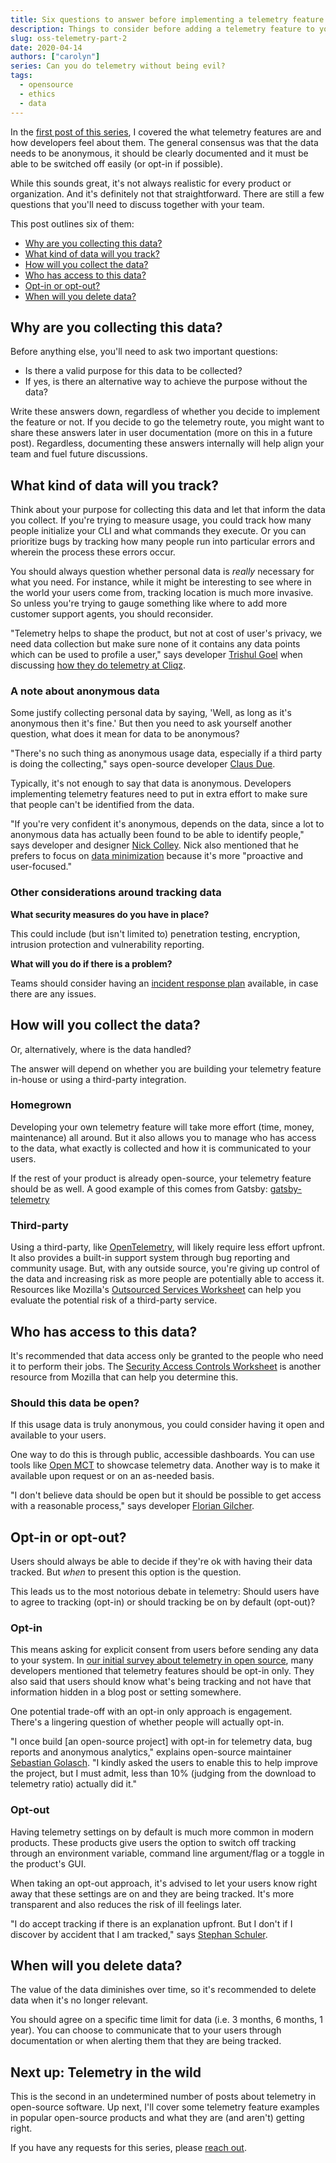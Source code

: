 ```yaml
---
title: Six questions to answer before implementing a telemetry feature
description: Things to consider before adding a telemetry feature to your open-source product.
slug: oss-telemetry-part-2
date: 2020-04-14
authors: ["carolyn"]
series: Can you do telemetry without being evil?
tags:
  - opensource
  - ethics
  - data
---
```


In the [first post of this series](/blog/oss-telemetry-part-1/), I covered the what telemetry features are and how developers feel about them. The general consensus was that the data needs to be anonymous, it should be clearly documented and it must be able to be switched off easily (or opt-in if possible).

While this sounds great, it's not always realistic for every product or organization. And it's definitely not that straightforward. There are still a few questions that you'll need to discuss together with your team.

This post outlines six of them:

- [Why are you collecting this data?](/#why-are-you-collecting-this-data)
- [What kind of data will you track?](/#what-kind-of-data-will-you-track)
- [How will you collect the data?](/#how-will-you-collect-the-data)
- [Who has access to this data?](/#who-has-access-to-this-data)
- [Opt-in or opt-out?](/#opt-in-or-opt-out)
- [When will you delete data?](/#when-will-you-delete-data)

## Why are you collecting this data?

Before anything else, you'll need to ask two important questions:

- Is there a valid purpose for this data to be collected?
- If yes, is there an alternative way to achieve the purpose without the data?

Write these answers down, regardless of whether you decide to implement the feature or not. If you decide to go the telemetry route, you might want to share these answers later in user documentation (more on this in a future post). Regardless, documenting these answers internally will help align your team and fuel future discussions.

## What kind of data will you track?

Think about your purpose for collecting this data and let that inform the data you collect. If you're trying to measure usage, you could track how many people initialize your CLI and what commands they execute. Or you can prioritize bugs by tracking how many people run into particular errors and wherein the process these errors occur.

You should always question whether personal data is _really_ necessary for what you need. For instance, while it might be interesting to see where in the world your users come from, tracking location is much more invasive. So unless you're trying to gauge something like where to add more customer support agents, you should reconsider.

"Telemetry helps to shape the product, but not at cost of user's privacy, we need data collection but make sure none of it contains any data points which can be used to profile a user," says developer [Trishul Goel](https://twitter.com/trishulgoel/status/1182576734383812609?s=20) when discussing [how they do telemetry at Cliqz](https://cliqz.com/en/whycliqz/human-web).

### A note about anonymous data

Some justify collecting personal data by saying, 'Well, as long as it's anonymous then it's fine.' But then you need to ask yourself another question, what does it mean for data to be anonymous?

"There's no such thing as anonymous usage data, especially if a third party is doing the collecting," says open-source developer [Claus Due](https://twitter.com/NamelessCoder/status/1182663311369953280?s=20).

Typically, it's not enough to say that data is anonymous. Developers implementing telemetry features need to put in extra effort to make sure that people can't be identified from the data.

"If you're very confident it's anonymous, depends on the data, since a lot to anonymous data has actually been found to be able to identify people," says developer and designer [Nick Colley](https://twitter.com/NickColley/status/1182574947220242432?s=20). Nick also mentioned that he prefers to focus on [data minimization](https://ico.org.uk/for-organisations/guide-to-data-protection/guide-to-the-general-data-protection-regulation-gdpr/principles/data-minimisation/) because it's more "proactive and user-focused."

### Other considerations around tracking data

**What security measures do you have in place?**

This could include (but isn't limited to) penetration testing, encryption, intrusion protection and vulnerability reporting.

**What will you do if there is a problem?**

Teams should consider having an [incident response plan](https://dvikan.no/ntnu-studentserver/reports/AC49DE3D7E65E331FC78C953CB3E03C.pdf) available, in case there are any issues.

## How will you collect the data?

Or, alternatively, where is the data handled?

The answer will depend on whether you are building your telemetry feature in-house or using a third-party integration.

### Homegrown

Developing your own telemetry feature will take more effort (time, money, maintenance) all around. But it also allows you to manage who has access to the data, what exactly is collected and how it is communicated to your users.

If the rest of your product is already open-source, your telemetry feature should be as well. A good example of this comes from Gatsby: [gatsby-telemetry](https://github.com/gatsbyjs/gatsby/tree/master/packages/gatsby-telemetry)

### Third-party

Using a third-party, like [OpenTelemetry](https://opentelemetry.io/), will likely require less effort upfront. It also provides a built-in support system through bug reporting and community usage. But, with any outside source, you're giving up control of the data and increasing risk as more people are potentially able to access it. Resources like Mozilla's [Outsourced Services Worksheet](https://docs.google.com/document/d/1nMsdX8pPhpHsnC33rbc7YjHpG6tqSCtWXtREAFpJTRs/edit) can help you evaluate the potential risk of a third-party service.

## Who has access to this data?

It's recommended that data access only be granted to the people who need it to perform their jobs. The [Security Access Controls Worksheet](https://docs.google.com/document/d/1z_1llMFf18zkM0WRPzQd1VWc7Q3Nd8RILs-4em_jvZk/edit) is another resource from Mozilla that can help you determine this.

### Should this data be open?

If this usage data is truly anonymous, you could consider having it open and available to your users.

One way to do this is through public, accessible dashboards. You can use tools like [Open MCT](https://github.com/nasa/openmct) to showcase telemetry data. Another way is to make it available upon request or on an as-needed basis.

"I don't believe data should be open but it should be possible to get access with a reasonable process," says developer [Florian Gilcher](https://twitter.com/Argorak/status/1182573260904583168?s=20).

## Opt-in or opt-out?

Users should always be able to decide if they're ok with having their data tracked. But _when_ to present this option is the question.

This leads us to the most notorious debate in telemetry: Should users have to agree to tracking (opt-in) or should tracking be on by default (opt-out)?

### Opt-in

This means asking for explicit consent from users before sending any data to your system. In [our initial survey about telemetry in open source](https://meeshkan.com/blog/oss-telemetry-part-1/), many developers mentioned that telemetry features should be opt-in only. They also said that users should know what's being tracking and not have that information hidden in a blog post or setting somewhere.

One potential trade-off with an opt-in only approach is engagement. There's a lingering question of whether people will actually opt-in.

"I once build [an open-source project] with opt-in for telemetry data, bug reports and anonymous analytics," explains open-source maintainer [Sebastian Golasch](https://twitter.com/asciidisco/status/1182573376486948864?s=20). "I kindly asked the users to enable this to help improve the project, but I must admit, less than 10% (judging from the download to telemetry ratio) actually did it."

### Opt-out

Having telemetry settings on by default is much more common in modern products. These products give users the option to switch off tracking through an environment variable, command line argument/flag or a toggle in the product's GUI.

When taking an opt-out approach, it's advised to let your users know right away that these settings are on and they are being tracked. It's more transparent and also reduces the risk of ill feelings later.

"I do accept tracking if there is an explanation upfront. But I don't if I discover by accident that I am tracked," says [Stephan Schuler](https://twitter.com/kautschpoteito/status/1183025348797177857?s=20).

## When will you delete data?

The value of the data diminishes over time, so it's recommended to delete data when it's no longer relevant.

You should agree on a specific time limit for data (i.e. 3 months, 6 months, 1 year). You can choose to communicate that to your users through documentation or when alerting them that they are being tracked.

## Next up: Telemetry in the wild

This is the second in an undetermined number of posts about telemetry in open-source software. Up next, I'll cover some telemetry feature examples in popular open-source products and what they are (and aren't) getting right.

If you have any requests for this series, please [reach out](mailto:carolyn@meeshkan.com).
